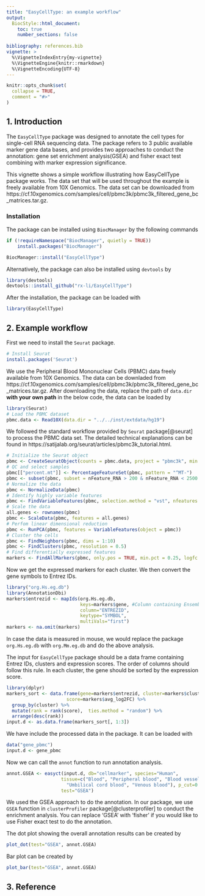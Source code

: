 ```yaml
---
title: "EasyCellType: an example workflow"
output: 
  BiocStyle::html_document:
    toc: true
    number_sections: false
    
bibliography: references.bib 
vignette: >
  %\VignetteIndexEntry{my-vignette}
  %\VignetteEngine{knitr::rmarkdown}
  %\VignetteEncoding{UTF-8}
---
```


```r
knitr::opts_chunk$set(
  collapse = TRUE,
  comment = "#>"
)
```

## 1. Introduction
The `EasyCellType` package was designed to annotate the cell types
for single-cell RNA sequencing data. The package refers to 3 public available 
marker gene data bases, and provides two approaches to conduct 
the annotation: gene set enrichment analysis(GSEA) and fisher exact test combining 
with marker expression significance. 

This vignette shows a simple workflow illustrating how EasyCellType package works. 
The data set that will be used throughout the example is freely available from 
10X Genomics. The data set can be downloaded from https://cf.10xgenomics.com/samples/cell/pbmc3k/pbmc3k_filtered_gene_bc_matrices.tar.gz.

### Installation
The package can be installed using `BiocManager` by the following commands
```r
if (!requireNamespace("BiocManager", quietly = TRUE))
    install.packages("BiocManager")

BiocManager::install("EasyCellType")
```

Alternatively, the package can also be installed using `devtools` by
```r
library(devtools)
devtools::install_github("rx-li/EasyCellType")
```

After the installation, the package can be loaded with
```r
library(EasyCellType)
```

## 2. Example workflow
First we need to install the `Seurat` package.
```r
# Install Seurat
install.packages('Seurat')
```

We use the Peripheral Blood Mononuclear Cells (PBMC) data freely available from 10X Genomics. 
The data can be downladed from https://cf.10xgenomics.com/samples/cell/pbmc3k/pbmc3k_filtered_gene_bc_matrices.tar.gz.
After downloading the data, replace the path of `data.dir` **with your own path** in the below code, 
the data can be loaded by
```r
library(Seurat)
# Load the PBMC dataset
pbmc.data <- Read10X(data.dir = "../../inst/extdata/hg19")
```


We followed the standard workflow provided by `Seurat` package[@seurat] to process the PBMC data set. 
The detailed technical explanations can be found in 
https://satijalab.org/seurat/articles/pbmc3k_tutorial.html.
```r
# Initialize the Seurat object
pbmc <- CreateSeuratObject(counts = pbmc.data, project = "pbmc3k", min.cells = 3, min.features = 200)
# QC and select samples
pbmc[["percent.mt"]] <- PercentageFeatureSet(pbmc, pattern = "^MT-")
pbmc <- subset(pbmc, subset = nFeature_RNA > 200 & nFeature_RNA < 2500 & percent.mt < 5)
# Normalize the data
pbmc <- NormalizeData(pbmc)
# Identify highly variable features
pbmc <- FindVariableFeatures(pbmc, selection.method = "vst", nfeatures = 2000)
# Scale the data
all.genes <- rownames(pbmc)
pbmc <- ScaleData(pbmc, features = all.genes)
# Perfom linear dimensional reduction
pbmc <- RunPCA(pbmc, features = VariableFeatures(object = pbmc))
# Cluster the cells
pbmc <- FindNeighbors(pbmc, dims = 1:10)
pbmc <- FindClusters(pbmc, resolution = 0.5)
# Find differentially expressed features
markers <- FindAllMarkers(pbmc, only.pos = TRUE, min.pct = 0.25, logfc.threshold = 0.25)
```

Now we get the expressed markers for each cluster. 
We then convert the gene symbols to Entrez IDs.

```r
library("org.Hs.eg.db")
library(AnnotationDbi)
markers$entrezid <- mapIds(org.Hs.eg.db,
                           keys=markers$gene, #Column containing Ensembl gene ids
                           column="ENTREZID",
                           keytype="SYMBOL",
                           multiVals="first")
markers <- na.omit(markers)
```

In case the data is measured in mouse, we would replace the package `org.Hs.eg.db` 
with `org.Mm.eg.db` and do the above analysis.

The input for `EasyCellType` package should be a data frame containing Entrez IDs, 
clusters and expression scores. The order of columns should follow this rule.
In each cluster, the gene should be sorted by the expression score.
```r
library(dplyr)
markers_sort <- data.frame(gene=markers$entrezid, cluster=markers$cluster, 
                      score=markers$avg_log2FC) %>% 
  group_by(cluster) %>% 
  mutate(rank = rank(score),  ties.method = "random") %>% 
  arrange(desc(rank)) 
input.d <- as.data.frame(markers_sort[, 1:3])
```

We have include the processed data in the package. It can be loaded with
```r
data("gene_pbmc")
input.d <- gene_pbmc
```


Now we can call the `annot` function to run annotation analysis.
```r
annot.GSEA <- easyct(input.d, db="cellmarker", species="Human", 
                    tissue=c("Blood", "Peripheral blood", "Blood vessel",
                      "Umbilical cord blood", "Venous blood"), p_cut=0.3,
                    test="GSEA")
```
We used the GSEA approach to do the annotation. In our package, we use `GSEA`
function in `clusterProfiler` package[@clusterprofiler] to conduct the enrichment analysis.
You can replace 'GSEA' with 'fisher' if you would like to use Fisher exact test 
to do the annotation.

The dot plot showing the overall annotation results can be created by
```r
plot_dot(test="GSEA", annot.GSEA)
```

Bar plot can be created by
```r
plot_bar(test="GSEA", annot.GSEA)
```

## 3. Reference




